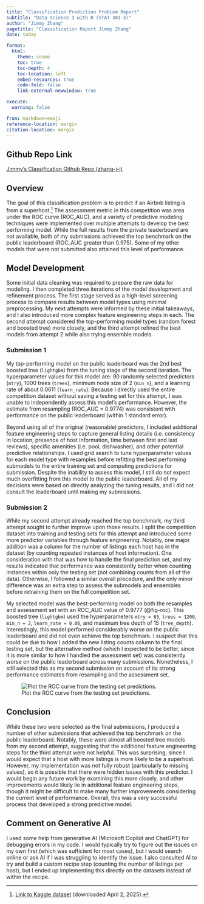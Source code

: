 ```yaml
---
title: "Classification Prediction Problem Report"
subtitle: "Data Science 3 with R (STAT 301-3)"
author: "Jimmy Zhang"
pagetitle: "Classification Report Jimmy Zhang"
date: today

format:
  html:
    theme: cosmo
    toc: true
    toc-depth: 4
    toc-location: left
    embed-resources: true
    code-fold: false
    link-external-newwindow: true

execute:
  warning: false

from: markdown+emoji
reference-location: margin
citation-location: margin 
---
```


::: {.callout-tip icon=false}

## Github Repo Link

[Jimmy's Classification Github Repo (zhang-j-j)](https://github.com/stat301-3-2025-spring/class-pred-prob-zhang-j-j)

:::

## Overview

The goal of this classification problem is to predict if an Airbnb listing is from a superhost.[^data] The assessment metric in this competition was area under the ROC curve (ROC_AUC), and a variety of predictive modeling techniques were implemented over multiple attempts to develop the best performing model. While the full results from the private leaderboard are not available, both of my submissions achieved the top benchmark on the public leaderboard (ROC_AUC greater than 0.975). Some of my other models that were not submitted also attained this level of performance.

[^data]: [Link to Kaggle dataset](https://www.kaggle.com/competitions/classification-spring-2025-airbnb-super-host/data) (downloaded April 2, 2025).

## Model Development

Some initial data cleaning was required to prepare the raw data for modeling. I then completed three iterations of the model development and refinement process. The first stage served as a high-level screening process to compare results between model types using minimal preprocessing. My next attempts were informed by these initial takeaways, and I also introduced more complex feature engineering steps in each. The second attempt considered the top-performing model types (random forest and boosted tree) more closely, and the third attempt refined the best models from attempt 2 while also trying ensemble models.

### Submission 1

My top-performing model on the public leaderboard was the 2nd best boosted tree (`lightgbm`) from the tuning stage of the second iteration. The hyperparameter values for this model are: 90 randomly selected predictors (`mtry`), 1000 trees (`trees`), minimum node size of 2 (`min_n`), and a learning rate of about 0.0611 (`learn_rate`). Because I directly used the entire competition dataset without saving a testing set for this attempt, I was unable to independently assess this model's performance. However, the estimate from resampling (ROC_AUC = 0.9774) was consistent with performance on the public leaderboard (within 1 standard error).

Beyond using all of the original (reasonable) predictors, I included additional feature engineering steps to capture general listing details (i.e. consistency in location, presence of host information, time between first and last reviews), specific amenities (i.e. pool, dishwasher), and other potential predictive relationships. I used grid search to tune hyperparameter values for each model type with resamples before refitting the best performing submodels to the entire training set and computing predictions for submission. Despite the inability to assess this model, I still do not expect much overfitting from this model to the public leaderboard. All of my decisions were based on directly analyzing the tuning results, and I did not consult the leaderboard until making my submissions.

### Submission 2

While my second attempt already reached the top benchmark, my third attempt sought to further improve upon those results. I split the competition dataset into training and testing sets for this attempt and introduced some more predictor variables through feature engineering. Notably, one major addition was a column for the number of listings each host has in the dataset (by counting repeated instances of host information). One consideration with that was how to handle the final prediction set, and my results indicated that performance was consistently better when counting instances within only the testing set (not combining counts from all of the data). Otherwise, I followed a similar overall procedure, and the only minor difference was an extra step to assess the submodels and ensembles before retraining them on the full competition set.

My selected model was the best-performing model on both the resamples and assessment set with an ROC_AUC value of 0.9777 (@fig-roc). This boosted tree (`lightgbm`) used the hyperparameters `mtry = 65`, `trees = 1200`, `min_n = 2`, `learn_rate = 0.06`, and maximum tree depth of 15 (`tree_depth`). Interestingly, this model performed considerably worse on the public leaderboard and did not even achieve the top benchmark. I suspect that this could be due to how I added the new listing counts column to the final testing set, but the alternative method (which I expected to be better, since it is more similar to how I handled the assessment set) was consistently worse on the public leaderboard across many submissions. Nonetheless, I still selected this as my second submission on account of its strong performance estimates from resampling and the assessment set.

![Plot the ROC curve from the testing set predictions.](figures/fig_roc.png){#fig-roc}

## Conclusion

While these two were selected as the final submissions, I produced a number of other submissions that achieved the top benchmark on the public leaderboard. Notably, these were almost all boosted tree models from my second attempt, suggesting that the additional feature engineering steps for the third attempt were not helpful. This was surprising, since I would expect that a host with more listings is more likely to be a superhost. However, my implementation was not fully robust (particularly to missing values), so it is possible that there were hidden issues with this predictor. I would begin any future work by examining this more closely, and other improvements would likely lie in additional feature engineering steps, though it might be difficult to make many further improvements considering the current level of performance. Overall, this was a very successful process that developed a strong predictive model.

## Comment on Generative AI

I used some help from generative AI (Microsoft Copilot and ChatGPT) for debugging errors in my code. I would typically try to figure out the issues on my own first (which was sufficient for most cases), but I would search online or ask AI if I was struggling to identify the issue. I also consulted AI to try and build a custom recipe step (counting the number of listings per host), but I ended up implementing this directly on the datasets instead of within the recipe.
